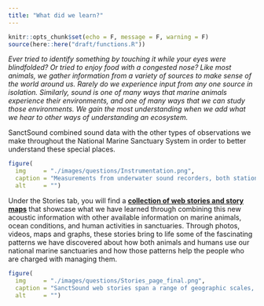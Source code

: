 ```yaml
---
title: "What did we learn?"
---
```


```r
knitr::opts_chunk$set(echo = F, message = F, warning = F)
source(here::here("draft/functions.R"))
```

<!-- source text and layout: [Tutorial_V2_Oct2021 - Google Slides](https://docs.google.com/presentation/d/1ESA1om80tbmSphnJrmyZAfn5HtCIxm-G91Vf1J3c8Vc/edit#slide=id.gefd8a9cf27_0_34) -->

_Ever tried to identify something by touching it while your eyes were blindfolded? Or tried to enjoy food with a congested nose? Like most animals, we gather information from a variety of sources to make sense of the world around us. Rarely do we experience input from any one source in isolation. Similarly, sound is one of many ways that marine animals experience their environments, and one of many ways that we can study those environments. We gain the most understanding when we add what we hear to other ways of understanding an ecosystem._

SanctSound combined sound data with the other types of observations we make throughout the National Marine Sanctuary System in order to better understand these special places.

```r
figure(
  img     = "./images/questions/Instrumentation.png",
  caption = "Measurements from underwater sound recorders, both stationary and on autonomous underwater vehicles (in yellow), were examined with measurements from satellite and surface buoy ocean observation platforms, scuba surveys, animal telemetry (tagging) networks, vessel tracking systems and oceanographic research cruises (in white). ",
  alt     = "")
```

Under the Stories tab, you will find a **[collection of web stories and story maps](https://sanctuaries.noaa.gov/science/monitoring/sound/)** that showcase what we have learned through combining this new acoustic information with other available information on marine animals, ocean conditions, and human activities in sanctuaries. Through photos, videos, maps and graphs, these stories bring to life some of the fascinating patterns we have discovered about how both animals and humans use our national marine sanctuaries and how those patterns help the people who are charged with managing them.

```r
figure(
  img     = "./images/questions/Stories_page_final.png",
  caption = "SanctSound web stories span a range of geographic scales, from sanctuary-specific to national. Sanctuary-specific stories focus on what we learned about sound in that place, and how that information is helping answer questions that are important there. National level stories are focused on comparing patterns of sound among multiple national marine sanctuaries to help us examine similarities and differences across the system. ",
  alt     = "")
```

